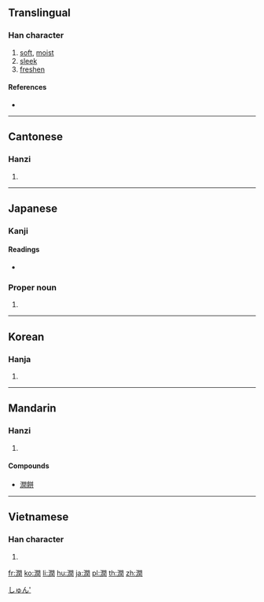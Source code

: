 {{also|润}}
==Translingual==

===Han character===
{{Han char|rn=85|rad=水|as=12|sn=15|four=37120|canj=EANG}}

# [[soft]], [[moist]]
# [[sleek]]
# [[freshen]]

====References====
* {{Han ref|kx=0649.240|dkj=18255|dj=1060.050|hdz=31748.020|uh=6F64|ud=28516|bh=BCED|bd=48365}}

----

==Cantonese==

===Hanzi===
{{yue-hanzi|jyut=|y=yeun6|sim=润}}

# {{defn|lang=yue|sort=水12}}

----

==Japanese==

===Kanji===
{{ja-kanji|grade=c|rs=水12}}

====Readings====
* {{ja-readings|on=[[じゅん]] (jun)|kun=[[うるおう]] (uruou), [[うるむ]] (urumu), [[めぐみ]] (megumi)}}

===Proper noun===
{{ja-pos|proper|じゅん}}

# {{given name|male|lang=ja}}

[[Category:Japanese male given names|しゅん']]

----

==Korean==

===Hanja===
{{ko-hanja|hangeul=[[륜]]>[[윤]]|eumhun=|rv=ryun>yun|mr=ryun>yun|y=lyun>yun}}

# {{defn|lang=ko|sort=水12}}

----

==Mandarin==

===Hanzi===
{{cmn-hanzi|sim=润|pin=[[rùn]] ([[run4]])|wg=jun<sup>4</sup>}}

# {{defn|lang=cmn|sort=水12}}

====Compounds====
* [[潤餅]]

----

==Vietnamese==

===Han character===
{{vi-hantu|[[nhuận]], [[nhuần]]|rs=水12}}

# {{defn|lang=vi|sort=水12}}

[[fr:潤]]
[[ko:潤]]
[[li:潤]]
[[hu:潤]]
[[ja:潤]]
[[pl:潤]]
[[th:潤]]
[[zh:潤]]